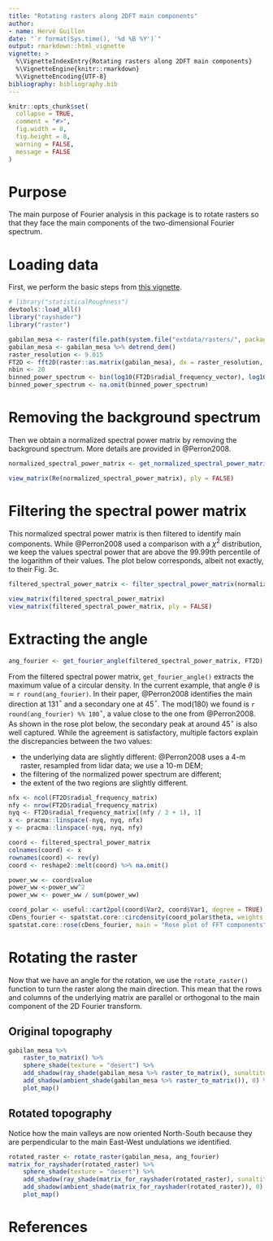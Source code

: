 ```yaml
---
title: "Rotating rasters along 2DFT main components"
author:
- name: Hervé Guillon
date: "`r format(Sys.time(), '%d %B %Y')`"
output: rmarkdown::html_vignette
vignette: >
  %\VignetteIndexEntry{Rotating rasters along 2DFT main components}
  %\VignetteEngine{knitr::rmarkdown}
  %\VignetteEncoding{UTF-8}
bibliography: bibliography.bib
---
```


```r
knitr::opts_chunk$set(
  collapse = TRUE,
  comment = "#>",
  fig.width = 8, 
  fig.height = 8,
  warning = FALSE,
  message = FALSE
)
```

# Purpose

The main purpose of Fourier analysis in this package is to rotate rasters so that they face the main components of the two-dimensional Fourier spectrum.

# Loading data

First, we perform the basic steps from [this vignette](articles/basic_2dft.html).

```r
# library("statisticalRoughness")
devtools::load_all()
library("rayshader")
library("raster")

gabilan_mesa <- raster(file.path(system.file("extdata/rasters/", package = "statisticalRoughness"), "gabilan_mesa.tif"))
gabilan_mesa <- gabilan_mesa %>% detrend_dem() 
raster_resolution <- 9.015
FT2D <- fft2D(raster::as.matrix(gabilan_mesa), dx = raster_resolution, dy = raster_resolution, Hann = TRUE)
nbin <- 20
binned_power_spectrum <- bin(log10(FT2D$radial_frequency_vector), log10(FT2D$spectral_power_vector), nbin)
binned_power_spectrum <- na.omit(binned_power_spectrum)
```

# Removing the background spectrum

Then we obtain a normalized spectral power matrix by removing the background spectrum.
More details are provided in @Perron2008.

```r
normalized_spectral_power_matrix <- get_normalized_spectral_power_matrix(binned_power_spectrum, FT2D)
```

```r
view_matrix(Re(normalized_spectral_power_matrix), ply = FALSE)
```

# Filtering the spectral power matrix

This normalized spectral power matrix is then filtered to identify main components.
While @Perron2008 used a comparison with a $\chi^2$ distribution, we keep the values spectral power that are above the 99.99th percentile of the logarithm of their values.
The plot below corresponds, albeit not exactly, to their Fig. 3c.

```r
filtered_spectral_power_matrix <- filter_spectral_power_matrix(normalized_spectral_power_matrix, FT2D, quantile_prob = c(0.99))
```

```r
view_matrix(filtered_spectral_power_matrix)
view_matrix(filtered_spectral_power_matrix, ply = FALSE)
```

# Extracting the angle

```r
ang_fourier <- get_fourier_angle(filtered_spectral_power_matrix, FT2D)
```

From the filtered spectral power matrix, `get_fourier_angle()` extracts the maximum value of a circular density.
In the current example, that angle $\theta$ is $\simeq$ `r round(ang_fourier)`.
In their paper, @Perron2008 identifies the main direction at 131$^\circ$ and a secondary one at 45$^\circ$.
The mod(180) we found is `r round(ang_fourier) %% 180`$^\circ$, a value close to the one from @Perron2008.
As shown in the rose plot below, the secondary peak at around 45$^\circ$ is also well captured.
While the agreement is satisfactory, multiple factors explain the discrepancies between the two values:

- the underlying data are slightly different: @Perron2008 uses a 4-m raster, resampled from lidar data; we use a 10-m DEM;
- the filtering of the normalized power spectrum are different;
- the extent of the two regions are slightly different.


```r
nfx <- ncol(FT2D$radial_frequency_matrix)
nfy <- nrow(FT2D$radial_frequency_matrix)
nyq <- FT2D$radial_frequency_matrix[(nfy / 2 + 1), 1]
x <- pracma::linspace(-nyq, nyq, nfx)
y <- pracma::linspace(-nyq, nyq, nfy)

coord <- filtered_spectral_power_matrix
colnames(coord) <- x
rownames(coord) <- rev(y)
coord <- reshape2::melt(coord) %>% na.omit()

power_ww <- coord$value
power_ww <-power_ww^2
power_ww <- power_ww / sum(power_ww)

coord_polar <- useful::cart2pol(coord$Var2, coord$Var1, degree = TRUE)
cDens_fourier <- spatstat.core::circdensity(coord_polar$theta, weights = power_ww, bw = "SJ")
spatstat.core::rose(cDens_fourier, main = "Rose plot of FFT components")
```

# Rotating the raster

Now that we have an angle for the rotation, we use the `rotate_raster()` function to turn the raster along the main direction.
This mean that the rows and columns of the underlying matrix are parallel or orthogonal to the main component of the 2D Fourier transform.

## Original topography

```r
gabilan_mesa %>%
	raster_to_matrix() %>%
	sphere_shade(texture = "desert") %>%
    add_shadow(ray_shade(gabilan_mesa %>% raster_to_matrix(), sunaltitude = 20), max_darken = 0.3) %>%  
    add_shadow(ambient_shade(gabilan_mesa %>% raster_to_matrix()), 0) %>%
    plot_map()
```

## Rotated topography

Notice how the main valleys are now oriented North-South because they are perpendicular to the main East-West undulations we identified.

```r
rotated_raster <- rotate_raster(gabilan_mesa, ang_fourier)
matrix_for_rayshader(rotated_raster) %>%
	sphere_shade(texture = "desert") %>%
    add_shadow(ray_shade(matrix_for_rayshader(rotated_raster), sunaltitude = 20), max_darken = 0.3) %>%  
    add_shadow(ambient_shade(matrix_for_rayshader(rotated_raster)), 0) %>%
    plot_map()
```


# References